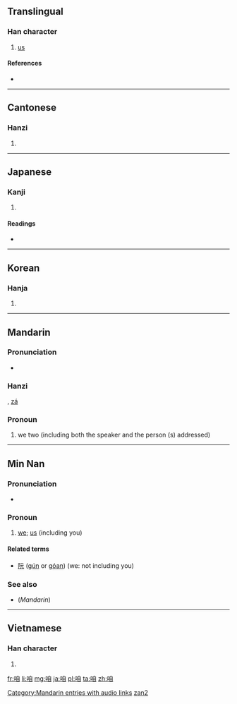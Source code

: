 ==Translingual==

===Han character===
{{Han char|rn=30|rad=口|as=06|sn=9|four=6600<sub>0</sub>|canj=口竹月山 (RHBU)}}

# [[us]]

====References====
* {{Han ref|kx=0187.070|dkj=03552|dj=0406.090|hdz=10618.060|uh=54B1|ud=21681|bh=ABA5|bd=43941}}

----

==Cantonese==

===Hanzi===
{{yue-hanzi|jyut=|y=ja1}}

# {{defn|lang=yue|sort=口06}}

----

==Japanese==

===Kanji===
{{ja-kanji|grade=|rs=口06}}

# {{defn|lang=ja|sort=口06}}

====Readings====
* {{ja-readings|on=[[さつ]] (satsu), [[さち]] (sachi), [[さ]] (sa), [[しゃ]] (sha)|kun=[[われ]] (ware)}}

----

==Korean==

===Hanja===
{{ko-hanja|hangeul=[[찰]], [[차]]|rv=chal, cha|mr=ch'al, ch'a}}

# {{defn|lang=ko|sort=口06}}

----

==Mandarin==

===Pronunciation===
* {{audio|zh-zán.ogg|audio}}

===Hanzi===
{{cmn-hanzi|pin=[[zán]] ([[zan2]])|wg=tsan<sup>2</sup>}}, [[zá]]

{{zh-hanzi|[[咱]]}}

===Pronoun===
{{cmn-pronoun|ts|pin=zán|pint=zan2|rs=口06}}

# {{Beginning Mandarin|lang=cmn|sc=Hant|sort=口06}} we two (including both the speaker and the person (s) addressed)

[[Category:Mandarin entries with audio links]]
[[Category:cmn:Beginning Mandarin in simplified script|zan2]]

----

==Min Nan==

===Pronunciation===
* {{IPA|[ lan˥˧ ]|lang=nan}}

===Pronoun===
{{nan-pronoun|ts|poj=lán|pojt=lan2|rs=口06}}

# [[we]]; [[us]] (including you)

====Related terms====
* [[阮]] ([[gún]] or [[góan]]) (we: not including you)

===See also===
* (''Mandarin'') {{zh-ts|我們|我们}}

----

==Vietnamese==

===Han character===
{{vi-hantu|[[cha]], [[ta]], [[thánh]], [[thính]]|rs=口06}}

# {{defn|lang=vi|sort=口06}}

[[fr:咱]]
[[li:咱]]
[[mg:咱]]
[[ja:咱]]
[[pl:咱]]
[[ta:咱]]
[[zh:咱]]